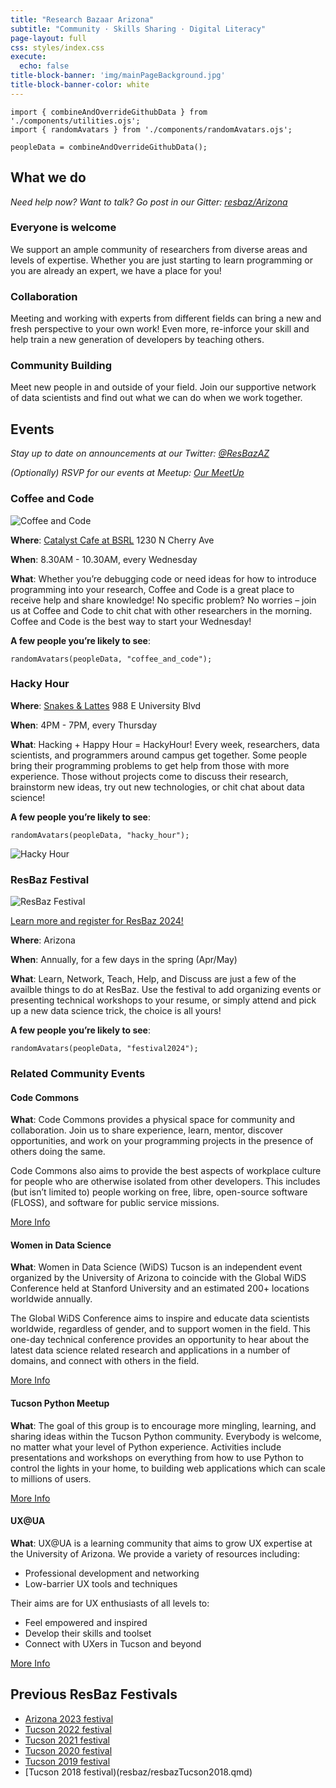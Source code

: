 ```yaml
---
title: "Research Bazaar Arizona"
subtitle: "Community · Skills Sharing · Digital Literacy"
page-layout: full
css: styles/index.css
execute:
  echo: false
title-block-banner: 'img/mainPageBackground.jpg'
title-block-banner-color: white
---
```


```ojs
import { combineAndOverrideGithubData } from './components/utilities.ojs';
import { randomAvatars } from './components/randomAvatars.ojs';

peopleData = combineAndOverrideGithubData();
```


## What we do

_Need help now? Want to talk? Go post in our Gitter: [resbaz/Arizona](https://gitter.im/resbaz/Arizona)_

### Everyone is welcome

We support an ample community of researchers from diverse areas and levels of expertise. Whether you are just starting to learn programming or you are already an expert, we have a place for you!

### Collaboration

Meeting and working with experts from different fields can bring a new and fresh perspective to your own work! Even more, re-inforce your skill and help train a new generation of developers by teaching others.

### Community Building

Meet new people in and outside of your field. Join our supportive network of data scientists and find out what we can do when we work together.

## Events

_Stay up to date on announcements at our Twitter: [@ResBazAZ](https://twitter.com/ResBazAZ)_

_(Optionally) RSVP for our events at Meetup: [Our MeetUp](https://www.meetup.com/ResBazAZ/)_

### Coffee and Code

::::: {.split-section}

![Coffee and Code](img/coffeeAndCode.png){.side-image .lightbox} \

::: {.split-chunk}
**Where**: [Catalyst Cafe at BSRL](https://union.arizona.edu/dining/dining-by-district/north/#Catalyst%20Caf%C3%A9) 1230 N Cherry Ave

**When**: 8.30AM - 10.30AM, every Wednesday

**What**: Whether you're debugging code or need ideas for how to introduce programming into your research, Coffee and Code is a great place to receive help and share knowledge! No specific problem? No worries -- join us at Coffee and Code to chit chat with other researchers in the morning. Coffee and Code is the best way to start your Wednesday!

**A few people you're likely to see**:

```ojs
randomAvatars(peopleData, "coffee_and_code");
```

:::

:::::

### Hacky Hour

::::: {.split-section}

::: {.split-chunk}

**Where**: [Snakes & Lattes](https://www.snakesandlattes.com/tucson) 988 E University Blvd

**When**: 4PM - 7PM, every Thursday

**What**: Hacking + Happy Hour = HackyHour! Every week, researchers, data scientists, and programmers around campus get together. Some people bring their programming problems to get help from those with more experience. Those without projects come to discuss their research, brainstorm new ideas, try out new technologies, or chit chat about data science!

**A few people you're likely to see**:

```ojs
randomAvatars(peopleData, "hacky_hour");
```

:::

![Hacky Hour](img/hackyHour.png){.side-image .lightbox} \

:::::

### ResBaz Festival 

::::: {.split-section}

![ResBaz Festival](img/resbazAZ2024_squareFlyer.png){.side-image .lightbox} \

::: {.split-chunk}

[Learn more and register for ResBaz 2024!](resbaz/resbazTucson2024.qmd)

**Where**: Arizona

**When**: Annually, for a few days in the spring (Apr/May)

**What**: Learn, Network, Teach, Help, and Discuss are just a few of the availble things to do at ResBaz. Use the festival to add organizing events or presenting technical workshops to your resume, or simply attend and pick up a new data science trick, the choice is all yours!

**A few people you're likely to see**:

```ojs
randomAvatars(peopleData, "festival2024");
```

:::

:::::

### Related Community Events

#### Code Commons

**What**: Code Commons provides a physical space for community and collaboration. Join us to share experience, learn, mentor, discover opportunities, and work on your programming projects in the presence of others doing the same.

Code Commons also aims to provide the best aspects of workplace culture for people who are otherwise isolated from other developers. This includes (but isn’t limited to) people working on free, libre, open-source software (FLOSS), and software for public service missions.

[More Info](https://codecommons.net/)

#### Women in Data Science

**What**: Women in Data Science (WiDS) Tucson is an independent event organized by the University of Arizona to coincide with the Global WiDS Conference held at Stanford University and an estimated 200+ locations worldwide annually.

The Global WiDS Conference aims to inspire and educate data scientists worldwide, regardless of gender, and to support women in the field. This one-day technical conference provides an opportunity to hear about the latest data science related research and applications in a number of domains, and connect with others in the field.

[More Info](https://widstucson.org/)

#### Tucson Python Meetup

**What**: The goal of this group is to encourage more mingling, learning, and sharing ideas within the Tucson Python community. Everybody is welcome, no matter what your level of Python experience. Activities include presentations and workshops on everything from how to use Python to control the lights in your home, to building web applications which can scale to millions of users.

[More Info](https://www.meetup.com/Tucson-Python-Meetup/)

#### UX@UA

**What**: UX@UA is a learning community that aims to grow UX expertise at the University of Arizona. We provide a variety of resources including:

- Professional development and networking
- Low-barrier UX tools and techniques

Their aims are for UX enthusiasts of all levels to:

- Feel empowered and inspired 
- Develop their skills and toolset
- Connect with UXers in Tucson and beyond

[More Info](https://uxua.arizona.edu/)

## Previous ResBaz Festivals
- [Arizona 2023 festival](resbaz/Arizona2023.qmd)
- [Tucson 2022 festival](resbaz/resbazTucson2022.qmd)
- [Tucson 2021 festival](resbaz/resbazTucson2021.qmd)
- [Tucson 2020 festival](resbaz/resbazTucson2020.qmd)
- [Tucson 2019 festival](resbaz/resbazTucson2019.qmd)
- [Tucson 2018 festival)(resbaz/resbazTucson2018.qmd)
